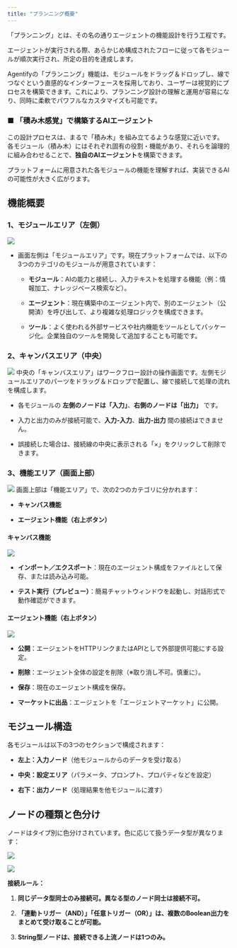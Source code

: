 ```yaml
---
title: "プランニング概要"
---
```


「プランニング」とは、その名の通りエージェントの機能設計を行う工程です。

&#x20;エージェントが実行される際、あらかじめ構成されたフローに従って各モジュールが順次実行され、所定の目的を達成します。

Agentifyの「プランニング」機能は、モジュールをドラッグ＆ドロップし、線でつなぐという直感的なインターフェースを採用しており、ユーザーは視覚的にプロセスを構築できます。これにより、プランニング設計の理解と運用が容易になり、同時に柔軟でパワフルなカスタマイズも可能です。

### ■ 「積み木感覚」で構築するAIエージェント

この設計プロセスは、まるで「積み木」を組み立てるような感覚に近いです。
&#x20;各モジュール（積み木）にはそれぞれ固有の役割・機能があり、それらを論理的に組み合わせることで、**独自のAIエージェント**を構築できます。

プラットフォームに用意された各モジュールの機能を理解すれば、実装できるAIの可能性が大きく広がります。

## **機能概要**

### **1、モジュールエリア（左側）**

<img
  src="/images/11.png"
/>
* 画面左側は「モジュールエリア」です。現在プラットフォームでは、以下の3つのカテゴリのモジュールが用意されています：

  * **モジュール**：AIの能力と接続し、入力テキストを処理する機能（例：情報加工、ナレッジベース検索など）。

  * **エージェント**：現在構築中のエージェント内で、別のエージェント（公開済）を呼び出して、より複雑な処理ロジックを構成できます。

  * **ツール**：よく使われる外部サービスや社内機能をツールとしてパッケージ化。企業独自のツールを開発して追加することも可能です。

### **2、キャンバスエリア（中央）**

<img
  src="/images/12.png"
/>
中央の「キャンバスエリア」はワークフロー設計の操作画面です。左側モジュールエリアのパーツをドラッグ＆ドロップで配置し、線で接続して処理の流れを構成します。

* 各モジュールの **左側のノードは「入力」**、**右側のノードは「出力」** です。

* 入力と出力のみが接続可能で、**入力-入力**、**出力-出力** 間の接続はできません。

* 誤接続した場合は、接続線の中央に表示される「×」をクリックして削除できます。

### **3、機能エリア（画面上部）**

<img
  src="/images/13.png"
/>
画面上部は「機能エリア」で、次の2つのカテゴリに分かれます：

* **キャンバス機能**

* **エージェント機能（右上ボタン）**

#### **キャンバス機能**

<img
  src="/images/14.png"
/>
* **インポート／エクスポート**：現在のエージェント構成をファイルとして保存、または読み込み可能。

* **テスト実行（プレビュー）**：簡易チャットウィンドウを起動し、対話形式で動作確認ができます。

#### **エージェント機能（右上ボタン）**

<img
  src="/images/15.png"
/>
* **公開**：エージェントをHTTPリンクまたはAPIとして外部提供可能にする設定。

* **削除**：エージェント全体の設定を削除（※取り消し不可。慎重に）。

* **保存**：現在のエージェント構成を保存。

* **マーケットに出品**：エージェントを「エージェントマーケット」に公開。

## モジュール構造

各モジュールは以下の3つのセクションで構成されます：

* **左上：入力ノード**（他モジュールからのデータを受け取る）

* **中央：設定エリア**（パラメータ、プロンプト、プロパティなどを設定）

* **右下：出力ノード**（処理結果を他モジュールに渡す）

## ノードの種類と色分け

ノードはタイプ別に色分けされています。色に応じて扱うデータ型が異なります：

<img
  src="/images/16.png"
/>


<img
  src="/images/81.png"
/>


**接続ルール：**

1. **同じデータ型同士のみ接続可。異なる型のノード同士は接続不可。**

2. **「連動トリガー（AND）」「任意トリガー（OR）」は、複数のBoolean出力をまとめて受け取ることが可能。**

3. **String型ノードは、接続できる上流ノードは1つのみ。**
